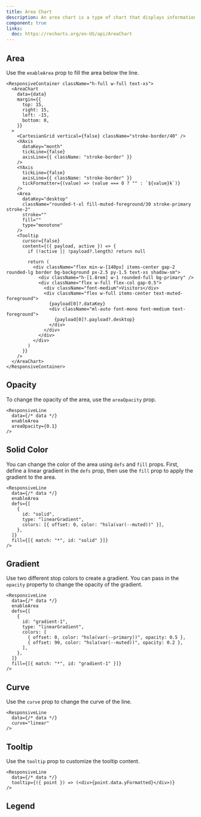 ```yaml
---
title: Area Chart
description: An area chart is a type of chart that displays information as a series of data points called 'markers' connected by straight line segments.
component: true
links:
  doc: https://recharts.org/en-US/api/AreaChart
---
```


<ComponentPreview
  name="area-chart-demo"
  className="[&_.preview]:p-6 [&_.preview]:border-t"
/>

## Area

Use the `enableArea` prop to fill the area below the line.

```tsx showLineNumbers /enableArea/
<ResponsiveContainer className="h-full w-full text-xs">
  <AreaChart
    data={data}
    margin={{
      top: 15,
      right: 15,
      left: -15,
      bottom: 0,
    }}
  >
    <CartesianGrid vertical={false} className="stroke-border/40" />
    <XAxis
      dataKey="month"
      tickLine={false}
      axisLine={{ className: "stroke-border" }}
    />
    <YAxis
      tickLine={false}
      axisLine={{ className: "stroke-border" }}
      tickFormatter={(value) => (value === 0 ? "" : `${value}k`)}
    />
    <Area
      dataKey="desktop"
      className="rounded-t-xl fill-muted-foreground/30 stroke-primary stroke-2"
      stroke=""
      fill=""
      type="monotone"
    />
    <Tooltip
      cursor={false}
      content={({ payload, active }) => {
        if (!active || !payload?.length) return null

        return (
          <div className="flex min-w-[140px] items-center gap-2 rounded-lg border bg-background px-2.5 py-1.5 text-xs shadow-sm">
            <div className="h-[1.8rem] w-1 rounded-full bg-primary" />
            <div className="flex w-full flex-col gap-0.5">
              <div className="font-medium">Visitors</div>
              <div className="flex w-full items-center text-muted-foreground">
                {payload[0]?.dataKey}
                <div className="ml-auto font-mono font-medium text-foreground">
                  {payload[0]?.payload?.desktop}
                </div>
              </div>
            </div>
          </div>
        )
      }}
    />
  </AreaChart>
</ResponsiveContainer>
```

<ComponentPreview
  name="line-chart-area"
  className="[&_.preview]:p-8 [&_.preview]:border-t"
/>

## Opacity

To change the opacity of the area, use the `areaOpacity` prop.

```tsx showLineNumbers /areaOpacity={0.1}/
<ResponsiveLine
  data={/* data */}
  enableArea
  areaOpacity={0.1}
/>
```

## Solid Color

<ComponentPreview
  name="line-chart-area-solid"
  className="[&_.preview]:p-8 [&_.preview]:border-t"
/>

You can change the color of the area using `defs` and `fill` props. First, define a linear gradient in the `defs` prop, then use the `fill` prop to apply the gradient to the area.

```tsx showLineNumbers {4-14}
<ResponsiveLine
  data={/* data */}
  enableArea
  defs={[
    {
      id: "solid",
      type: "linearGradient",
      colors: [{ offset: 0, color: "hsla(var(--muted))" }],
    },
  ]}
  fill={[{ match: "*", id: "solid" }]}
/>
```

## Gradient

<ComponentPreview
  name="line-chart-area-gradient"
  className="[&_.preview]:p-8 [&_.preview]:border-t"
/>

Use two different stop colors to create a gradient. You can pass in the `opacity` property to change the opacity of the gradient.

```tsx showLineNumbers {8-11}
<ResponsiveLine
  data={/* data */}
  enableArea
  defs={[
    {
      id: "gradient-1",
      type: "linearGradient",
      colors: [
        { offset: 0, color: "hsla(var(--primary))", opacity: 0.5 },
        { offset: 90, color: "hsla(var(--muted))", opacity: 0.2 },
      ],
    },
  ]}
  fill={[{ match: "*", id: "gradient-1" }]}
/>
```

## Curve

Use the `curve` prop to change the curve of the line.

```tsx showLineNumbers /curve="linear"/
<ResponsiveLine
  data={/* data */}
  curve="linear"
/>
```

<ComponentPreview
  name="line-chart-curve"
  className="[&_.preview]:p-8 [&_.preview]:border-t"
/>

## Tooltip

Use the `tooltip` prop to customize the tooltip content.

```tsx showLineNumbers {3}
<ResponsiveLine
  data={/* data */}
  tooltip={({ point }) => (<div>{point.data.yFormatted}</div>)}
/>
```

<ComponentPreview
  name="line-chart-tooltip"
  className="[&_.preview]:p-8 [&_.preview]:border-t"
/>

## Legend

<ComponentPreview
  name="line-chart-legend"
  className="[&_.preview]:p-8 [&_.preview]:border-t"
/>
